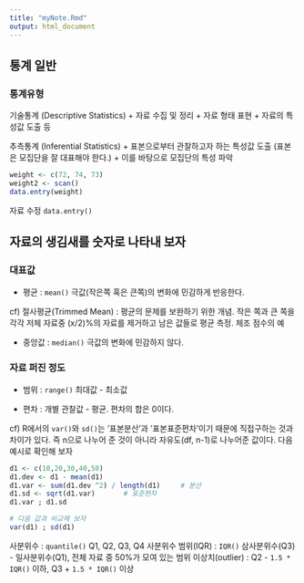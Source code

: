 ```yaml
---
title: "myNote.Rmd"
output: html_document
---
```


통계 일반
-----------------------

### 통계유형

기술통계 (Descriptive Statistics)
+ 자료 수집 및 정리
+ 자료 형태 표현
+ 자료의 특성값 도출 등

추측통계 (Inferential Statistics)
+ 표본으로부터 관찰하고자 하는 특성값 도출 (표본은 모집단을 잘 대표해야 한다.)
+ 이를 바탕으로 모집단의 특성 파악

```r
weight <- c(72, 74, 73)
weight2 <- scan()
data.entry(weight)
```

자료 수정
`data.entry()`

자료의 생김새를 숫자로 나타내 보자
--------------------------------------

### 대표값

+ 평균 : `mean()` 극값(작은쪽 혹은 큰쪽)의 변화에 민감하게 반응한다. 

cf) 절사평균(Trimmed Mean) : 평균의 문제를 보완하기 위한 개념. 작은 쪽과 큰 쪽을 각각 저체 자료중 (x/2)%의 자료를 제거하고 남은 값들로 평균 측정. 체조 점수의 예

+ 중앙값 : `median()` 극값의 변화에 민감하지 않다. 

### 자료 퍼진 정도

+ 범위 : `range()` 최대값 - 최소값

+ 편차 : 개별 관찰값 - 평균. 편차의 합은 0이다. 

cf) R에서의 `var()`와 `sd()`는 '표본분산'과 '표본표준편차'이기 때문에 직접구하는 것과 차이가 있다. 즉 n으로 나누어 준 것이 아니라 자유도(df, n-1)로 나누어준 값이다. 다음 예시로 확인해 보자

```r
d1 <- c(10,20,30,40,50)
d1.dev <- d1 - mean(d1)
d1.var <- sum(d1.dev ^2) / length(d1)     # 분산
d1.sd <- sqrt(d1.var)       # 표준편차
d1.var ; d1.sd

# 다음 값과 비교해 보자
var(d1) ; sd(d1)
```

사분위수 : `quantile()` Q1, Q2, Q3, Q4
사분위수 범위(IQR) : `IQR()` 삼사분위수(Q3) - 일사분위수(Q1), 전체 자료 중 50%가 모여 있는 범위
이상치(outlier) : Q2 - `1.5 * IQR()` 이하, Q3 + `1.5 * IQR()` 이상

